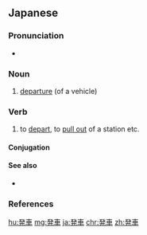 ==Japanese==
{{ja-kanjitab|はつ|k1=はっ|しゃ|yomi=o}}

===Pronunciation===
* {{ja-pron|はっしゃ|y=o|acc=0|acc_ref=NHK}}

===Noun===
{{ja-noun|はっしゃ|kyu=發車}}

# [[departure]] (of a vehicle)

===Verb===
{{ja-verb-suru|はっしゃ|kyu=發車}}

# to [[depart]], to [[pull out]] of a station etc.

====Conjugation====
{{ja-suru|はっしゃ}}

====See also====
* {{ja-r|出発|しゅっぱつ}}

===References===
<references/>

[[hu:発車]]
[[mg:発車]]
[[ja:発車]]
[[chr:発車]]
[[zh:発車]]